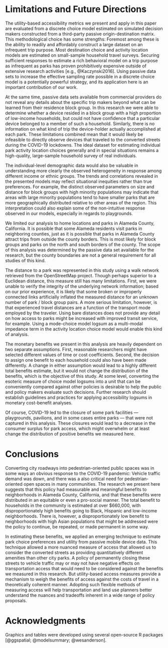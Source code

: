 # Limitations and Future Directions {#limitations}

The utility-based accessibility metrics we present and apply in this paper are
evaluated from a discrete choice model estimated on simulated decision makers
constructed from a third-party passive origin-destination matrix. This
methodological choice has some strengths: Foremost among these is the ability to
readily and affordably construct a large dataset on an infrequent trip purpose.
Most destination choice and activity location models are estimated on
small-sample household travel surveys. Securing sufficient responses to estimate
a rich behavioral model on a trip purpose as infrequent as parks has proven
prohibitively expensive outside of extensive research activities [e.g.,
@Kaczynski2016]. Using passive data sets to increase the effective sampling rate
possible in a discrete choice model is a potentially powerful strategy, and its
application here is an important contribution of our work.

At the same time, passive data sets available from commercial providers do not
reveal any details about the specific trip makers beyond what can be learned
from their residence block group. In this research we were able to determine
whether a device resided in a block group with a high proportion of low-income
households, but could not have confidence that a particular device belonged to a
member of such a household. Similarly, there is no information on what kind of
trip the device-holder actually accomplished at each park. These limitations
combined mean that it would likely be infeasible to directly observe devices
that traveled to the converted streets during the COVID-19 lockdowns. The ideal
dataset for estimating individual park activity location choices generally and
in special situations remains a high-quality, large-sample household survey of
real individuals.

The individual-level demographic data would also be valuable in understanding
more clearly the observed heterogeneity in response among different income or
ethnic groups.  The trends and correlations revealed in the presented models may
reflect situational inequities rather than true preferences. For example, the
distinct observed parameters on size and distance for block groups with high
minority populations may indicate that areas with large minority populations
tend to have smaller parks that are more geographically distributed relative to
other areas of the region. This interpretation could also explain some of the
non-intuitive response observed in our models, especially in regards to
playgrounds.

We limited our analysis to home locations and parks in Alameda County,
California. It is possible that some Alameda residents visit parks in
neighboring counties, just as it is possible that parks in Alameda County
attract trips from outside the county borders. This is most likely for block
groups and parks on the north and south borders of the county. The scope of this
analysis was determined by the passive data set available for the research, but
the county boundaries are not a general requirement for all studies of this
kind.

The distance to a park was represented in this study using a walk network
retrieved from the OpenStreetMap project. Though perhaps superior to a Euclidean
distance, this measure still has many limitations. First, we were unable to
verify the integrity of the underlying network information; based on our prior
experience, it is likely that some broken or improperly connected links
artificially inflated the measured distance for an unknown number of park /
block group pairs. A more serious limitation, however, is that experienced
travel distances are a function of the transport mode employed by the traveler.
Using bare distances does not provide any detail on how access to parks might be
increased with improved transit service, for example. Using a mode-choice model
logsum as a multi-modal impedance term in the activity location choice model
would enable this kind of analysis.

The monetary benefits we present in this analysis are heavily dependent on
two separate assumptions. First, reasonable researchers might have selected 
different values of time or cost coefficients. Second, the decision to assign
one benefit to each household could also have been made
differently. A change in either assumption would lead to a highly different 
total benefits estimate, but it would not change the distribution of the 
benefits, which is the objective of this study. At some level, converting the
esoteric measure of choice model logsums into a unit that can be conveniently
compared against other policies is desirable to help the public and policy
makers evaluate such decisions. Further research should establish guidelines and
practices for applying accessibility logsums in monetary cost-benefit analyses.


Of course, COVID-19 led to the closure of some park facilities --- playgrounds,
pavilions, and in some cases entire parks --- that were not captured in this
analysis. These closures would lead to a decrease in the consumer surplus for
park access, which might overwhelm or at least change the distribution of
positive benefits we measured here.

# Conclusions {#conclusions}

Converting city roadways into pedestrian-oriented public spaces was in some ways
an obvious response to the COVID-19 pandemic: Vehicle traffic demand was down,
and there was a also critical need for pedestrian-oriented open spaces in many
communities. The research we present here suggests that this policy had
measurable and meaningful benefits to neighborhoods in Alameda County,
California, and that these benefits were distributed in an equitable or even a
pro-social manner. The total benefit to households in the community is estimated
at over $660,000, with disproportionately high benefits going to Black, Hispanic
and low-income neighborhoods. There is, however, a disproportionately low
benefit to neighborhoods with high Asian populations that might be addressed
were the policy to continue, be repeated, or made permanent in some way.

In estimating these benefits, we applied an emerging technique to estimate park
choice preferences and utility from passive mobile device data. This technique
allowed a more nuanced measure of access that allowed us to consider the
converted streets as providing quantitatively different amenities than other city
parks. A policy of permanently closing these streets to vehicle traffic may or
may not have negative effects on transportation access that would need to be
considered against the benefits we measured in this research. But utility-based
access measures provide a mechanism to weigh the benefits of access against the
costs of travel in a theoretically coherent manner. Adopting such flexible
methods of measuring access will help transportation and land use planners
better understand the nuances and tradeoffs inherent in a wide range of policy
proposals.



# Acknowledgments {-}

Graphics and tables were developed using several open-source R packages 
[@ggspatial; @modelsummary; @wesanderson].
